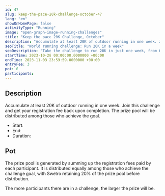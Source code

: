 ```yaml
---
id: 47
slug: keep-the-pace-20k-challenge-october-47
lang: "en"
showOnHomePage: false
activityType: "Running"
image: "open-graph-image-running-challenges"
title: "Keep the pace 20K Challenge, October"
description: "Accumulate at least 20K of outdoor running in one week. Join this challenge and get your registration fee back upon completion. The prize pool will be distributed among those who achieve the goal."
seoTitle: "World running challenge: Run 20K in a week"
seoDescription: "Take the challenge to run 20K in just one week, from October 28th to November 3rd and connect with runners from all over the world. Register now!"
startTime: 2023-10-28 00:00:00.0000000 +00:00
endTime: 2023-11-03 23:59:59.0000000 +00:00
entryFee: 3
pot: 0
participants:
---
```



## Description

Accumulate at least 20K of outdoor running in one week. Join this challenge and get your registration fee back upon completion. The prize pool will be distributed among those who achieve the goal.

- Start: <ChallengeDate date={frontmatter.startTime} lang={frontmatter.lang} showTime="true" client:load />
- End: <ChallengeDate date={frontmatter.endTime} lang={frontmatter.lang} showTime="true" client:load />
- Duration: <ChallengeDuration startTime={frontmatter.startTime} endTime={frontmatter.endTime} lang={frontmatter.lang} client:load />

## Pot

The prize pool is generated by summing up the registration fees paid by each participant. It is distributed equally among those who achieve the challenge goal, with Swetro retaining 20% of the prize pool before distribution.

The more participants there are in a challenge, the larger the prize will be.
